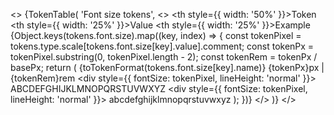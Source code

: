 
<>
  {TokenTable(
    'Font size tokens',
    <>
      <thead>
        <tr>
          <th style={{ width: '50%' }}>Token</th>
          <th style={{ width: '25%' }}>Value</th>
          <th style={{ width: '25%' }}>Example</th>
        </tr>
      </thead>
      <tbody>
        {Object.keys(tokens.font.size).map((key, index) => {
          const tokenPixel = tokens.type.scale[tokens.font.size[key].value].comment;
          const tokenPx = tokenPixel.substring(0, tokenPixel.length - 2);
          const tokenRem = tokenPx / basePx;
          return (
            <tr key={index}>
              <td>{toTokenFormat(tokens.font.size[key].name)}</td>
              <td>
                {tokenPx}px | {tokenRem}rem
              </td>
              <td>
                <div style={{ fontSize: tokenPixel, lineHeight: 'normal' }}>
                  ABCDEFGHIJKLMNOPQRSTUVWXYZ
                </div>
                <div style={{ fontSize: tokenPixel, lineHeight: 'normal' }}>
                  abcdefghijklmnopqrstuvwxyz
                </div>
              </td>
            </tr>
          );
        })}
      </tbody>
    </>
  )}
</>
